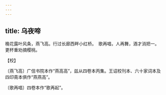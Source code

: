 ```yaml
---
---
---
```

title: 乌夜啼
---







晚花露叶风条，燕飞高。行过长廊西畔小红桥。　歌再唱，人再舞，酒才消把一。更杯重劝摘樱桃。





【校】


〔燕飞高〕广信书院本作“燕高高”，兹从四卷本丙集。王诏校刊本、六十家词本及四印斋本俱作“燕燕高”。

〔歌再唱〕四卷本作“歌再起”。